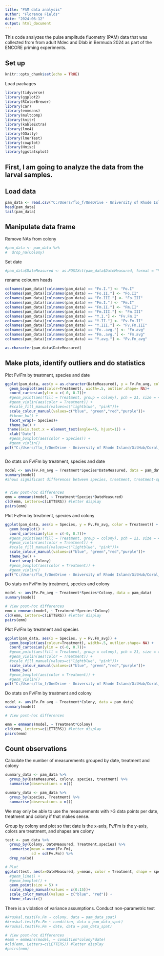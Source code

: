 ---
title: "PAM data analysis"
author: "Florence Fields"
date: "2024-06-12"
output: html_document
---

This code analyzes the pulse amplitude fluometry (PAM) data that was collected from from adult Mdec and Dlab in Bermuda 2024 as part of the ENCORE priming experiments. 

## Set up

```{r setup, include=FALSE}
knitr::opts_chunk$set(echo = TRUE)
```

Load packages
```{r}
library(tidyverse)
library(ggplot2)
library(RColorBrewer)
library(car)
library(emmeans)
library(multcomp)
library(knitr)
library(kableExtra)
library(lme4)
library(GGally)
library(lmerTest)
library(cowplot)
library(Hmisc)
library(ggstatsplot)
```

## First, I am going to analyze the data from the larval samples. 

## Load data 
```{r}
pam_data <- read.csv("C:/Users/flo_f/OneDrive - University of Rhode Island/GitHub/Coral_Priming_Experiments_Summer_2024/data/physiology/Pam/All_Pam_Data.csv", na.strings=c("","NA"))
head(pam_data)
tail(pam_data)
```

## Manipulate data frame 

Remove NAs from colony 
```{r}
#pam_data <- pam_data %>%
#  drop_na(Colony)
```

Set date
```{r}
#pam_data$DateMeasured <- as.POSIXct(pam_data$DateMeasured, format = "%m/%d/%y")
```

rename colounm heads 
```{r}
colnames(pam_data)[colnames(pam_data) == "Fo.I."] <- "Fo.I"
colnames(pam_data)[colnames(pam_data) == "Fo.II."] <- "Fo.II"
colnames(pam_data)[colnames(pam_data) == "Fo.III."] <- "Fo.III"
colnames(pam_data)[colnames(pam_data) == "Fm.I."] <- "Fm.I"
colnames(pam_data)[colnames(pam_data) == "Fm.II."] <- "Fm.II"
colnames(pam_data)[colnames(pam_data) == "Fm.III."] <- "Fm.III"
colnames(pam_data)[colnames(pam_data) == "Y.I."] <- "Fv.Fm.I"
colnames(pam_data)[colnames(pam_data) == "Y.II."] <- "Fv.Fm.II"
colnames(pam_data)[colnames(pam_data) == "Y.III."] <- "Fv.Fm.III"
colnames(pam_data)[colnames(pam_data) == "Fo..avg."] <- "Fo.avg"
colnames(pam_data)[colnames(pam_data) == "Fm..avg."] <- "Fm.avg"
colnames(pam_data)[colnames(pam_data) == "Y.avg."] <- "Fv.Fm_avg"

as.character(pam_data$DateMeasured)
```
## Make plots, identify outliers and do statistics 


Plot Fv/Fm by treatment, species and date
```{r}
ggplot(pam_data, aes(x = as.character(DateMeasured), y = Fv.Fm_avg, color = Treatment)) +
  geom_boxplot(aes(color=Treatment), width=.5, outlier.shape= NA)+
  coord_cartesian(ylim = c(-0, 0.7))+
  #geom_point(aes(fill = Treatment, group = colony), pch = 21, size = 4) +
  #geom_violin(aes(color = Treatment)) +
  #scale_fill_manual(values=c("lightblue", "pink"))+
  scale_colour_manual(values=c("blue", "green","red","purple"))+
  #theme_bw() +
  facet_wrap(~ Species)+
  theme_bw() + 
 theme(axis.text.x = element_text(angle=45, hjust=1)) +
  xlab("Date")
  #geom_boxplot(aes(color = Species)) +
  #geom_violin()
pdf("C:/Users/flo_f/OneDrive - University of Rhode Island/GitHub/Coral_Priming_Experiments_Summer_2024/output/physiology/Pam/By_date.pdf")



```

Do stats on Fv/Fm by treatment, species and date 
```{r}
model <- aov(Fv.Fm_avg ~ Treatment*Species*DateMeasured, data = pam_data)
summary(model)
#Shows significant differences between species, treatment, treatment-species, date-treatement and between date-species-treatment. 


# View post-hoc differences 
emm = emmeans(model, ~ Treatment*Species*DateMeasured)
cld(emm, Letters=c(LETTERS)) #letter display
pairs(emm)

```

Plot Fv/Fm by treatment, species and colony
```{r}
ggplot(pam_data, aes(x = Species, y = Fv.Fm_avg, color = Treatment)) +
  geom_boxplot() +
  coord_cartesian(ylim = c(-0, 0.7))+
  #geom_point(aes(fill = Treatment, group = colony), pch = 21, size = 4) +
  #geom_violin(aes(color = Treatment)) +
  #scale_fill_manual(values=c("lightblue", "pink"))+
  scale_colour_manual(values=c("blue", "green","red","purple"))+
  theme_bw() +
  facet_wrap(~Colony)
  #geom_boxplot(aes(color = Treatment)) +
  #geom_violin()
pdf("C:/Users/flo_f/OneDrive - University of Rhode Island/GitHub/Coral_Priming_Experiments_Summer_2024/output/physiology/Pam/By_colony.pdf")
```
Do stats on Fv/Fm by treatment, species and colony 
```{r}
model <- aov(Fv.Fm_avg ~ Treatment*Species*Colony, data = pam_data)
summary(model)

# View post-hoc differences 
emm = emmeans(model, ~ Treatment*Species*Colony)
cld(emm, Letters=c(LETTERS)) #letter display
pairs(emm)

```

Plot Fv/Fm by treatment and species
```{r}
ggplot(pam_data, aes(x = Species, y = Fv.Fm_avg)) +
  geom_boxplot(aes(colour=Treatment), width=.5, outlier.shape= NA) +
  coord_cartesian(ylim = c(-0, 0.7))+
  #geom_point(aes(fill = Treatment, group = colony), pch = 21, size = 4) +
  #geom_violin(aes(color = Treatment)) +
  #scale_fill_manual(values=c("lightblue", "pink"))+
  scale_colour_manual(values=c("blue", "green","red","purple"))+
  theme_bw()
  #geom_boxplot(aes(color = Treatment)) +
  #geom_violin()
pdf("C:/Users/flo_f/OneDrive - University of Rhode Island/GitHub/Coral_Priming_Experiments_Summer_2024/output/physiology/Pam/By_species.pdf")
```

Do stats on Fv/Fm by treatment and colony 
```{r}
model <- aov(Fv.Fm_avg ~ Treatment*Colony, data = pam_data)
summary(model)

# View post-hoc differences

emm = emmeans(model, ~ Treatment*Colony)
cld(emm, Letters=c(LETTERS)) #letter display
pairs(emm)
```

## Count observations 

Calculate the number of measurements grouped by date, treatment and colony
```{r}
summary_data <- pam_data %>%
  group_by(DateMeasured, colony, species, treatment) %>%
  summarise(observations = n())

summary_data <- pam_data %>%
  group_by(species, Treatment) %>%
  summarise(observations = n())
```

We may only be able to use the measurements with >3 data points per date, treatment and colony if that makes sense. 

Group by colony and plot so that date is the x-axis, Fv/Fm is the y-axis, colors are treatment, and shapes are colony
```{r}
test <- pam_data %>%
  group_by(Colony, DateMeasured, Treatment,species) %>%
  summarise(mean = mean(Fv.Fm),
            sd = sd(Fv.Fm)) %>%
  drop_na(sd)

# Plot
ggplot(test, aes(x=DateMeasured, y=mean, color = Treatment, shape = species)) +
  #geom_line() +
  #geom_boxplot() +
  geom_point(size = 5) + 
  scale_shape_manual(values = c(0:15))+ 
  scale_color_manual(values = c("blue", "red")) +
  theme_classic()
```
There is a violation of variance assumptions. Conduct non-parametric test 
```{r}
#kruskal.test(Fv.Fm ~ colony, data = pam_data_spat)
#kruskal.test(Fv.Fm ~ condition, data = pam_data_spat)
#kruskal.test(Fv.Fm ~ date, data = pam_data_spat)

# View post-hoc differences 
#emm = emmeans(model, ~ condition*colony*date)
#cld(emm, Letters=c(LETTERS)) #letter display
#pairs(emm)
```


